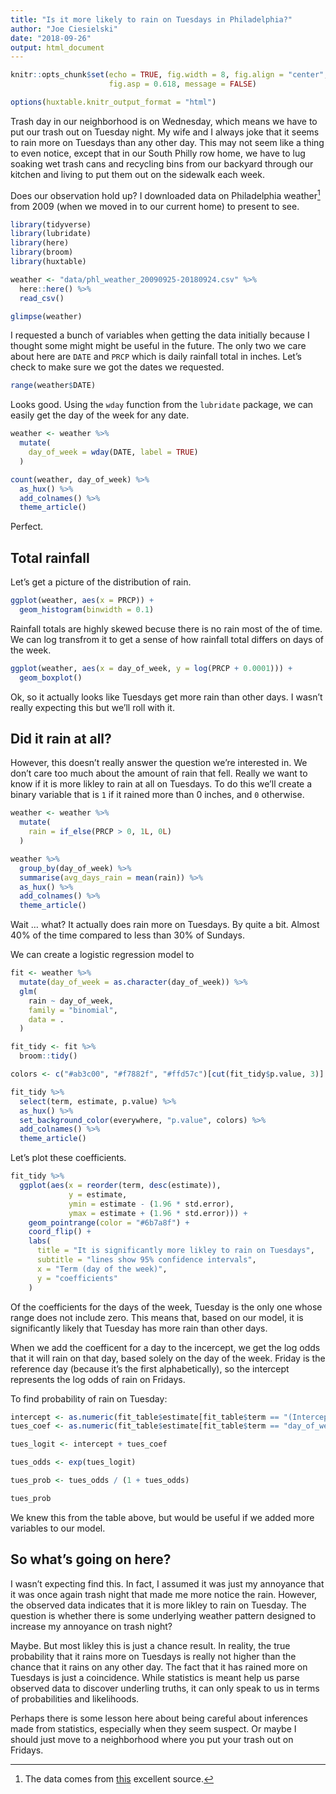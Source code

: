 ```yaml
---
title: "Is it more likely to rain on Tuesdays in Philadelphia?"
author: "Joe Ciesielski"
date: "2018-09-26"
output: html_document
---
```


```r
knitr::opts_chunk$set(echo = TRUE, fig.width = 8, fig.align = "center",
                      fig.asp = 0.618, message = FALSE)

options(huxtable.knitr_output_format = "html")
```

Trash day in our neighborhood is on Wednesday, which means we have to put our trash out on Tuesday night. My wife and I always joke that it seems to rain more on Tuesdays than any other day. This may not seem like a thing to even notice, except that in our South Philly row home, we have to lug soaking wet trash cans and recycling bins from our backyard through our kitchen and living to put them out on the sidewalk each week.

Does our observation hold up? I downloaded data on Philadelphia weather[^1] from 2009 (when we moved in to our current home) to present to see. 

```r
library(tidyverse)
library(lubridate)
library(here)
library(broom)
library(huxtable)

weather <- "data/phl_weather_20090925-20180924.csv" %>% 
  here::here() %>% 
  read_csv()

glimpse(weather)
```

I requested a bunch of variables when getting the data initially because I thought some might might be useful in the future. The only two we care about here are `DATE` and `PRCP` which is daily rainfall total in inches. Let's check to make sure we got the dates we requested. 

```r
range(weather$DATE)
```

Looks good. Using the `wday` function from the `lubridate` package, we can easily get the day of the week for any date. 

```r
weather <- weather %>% 
  mutate(
    day_of_week = wday(DATE, label = TRUE)
  )

count(weather, day_of_week) %>% 
  as_hux() %>% 
  add_colnames() %>% 
  theme_article()
```

Perfect.

## Total rainfall

Let's get a picture of the distribution of rain. 

```r

ggplot(weather, aes(x = PRCP)) +
  geom_histogram(binwidth = 0.1)

```

Rainfall totals are highly skewed becuse there is no rain most of the of time. We can log transfrom it to get a sense of how rainfall total differs on days of the week.

```r

ggplot(weather, aes(x = day_of_week, y = log(PRCP + 0.0001))) +
  geom_boxplot()

```

Ok, so it actually looks like Tuesdays get more rain than other days. I wasn't really expecting this but we'll roll with it. 

## Did it rain at all? 

However, this doesn't really answer the question we're interested in. We don't care too much about the amount of rain that fell. Really we want to know if it is more likley to rain at all on Tuesdays. To do this we'll create a binary variable that is `1` if it rained more than 0 inches, and `0` otherwise. 

```r

weather <- weather %>% 
  mutate(
    rain = if_else(PRCP > 0, 1L, 0L)
  )

weather %>% 
  group_by(day_of_week) %>% 
  summarise(avg_days_rain = mean(rain)) %>% 
  as_hux() %>% 
  add_colnames() %>% 
  theme_article()
```

Wait ... what? It actually does rain more on Tuesdays. By quite a bit. Almost 40% of the time compared to less than 30% of Sundays. 

We can create a logistic regression model to 

```r

fit <- weather %>% 
  mutate(day_of_week = as.character(day_of_week)) %>% 
  glm(
    rain ~ day_of_week, 
    family = "binomial",
    data = .
  )

fit_tidy <- fit %>% 
  broom::tidy() 

colors <- c("#ab3c00", "#f7882f", "#ffd57c")[cut(fit_tidy$p.value, 3)]

fit_tidy %>% 
  select(term, estimate, p.value) %>% 
  as_hux() %>% 
  set_background_color(everywhere, "p.value", colors) %>% 
  add_colnames() %>% 
  theme_article()

```

Let's plot these coefficients. 

```r

fit_tidy %>% 
  ggplot(aes(x = reorder(term, desc(estimate)), 
             y = estimate, 
             ymin = estimate - (1.96 * std.error),
             ymax = estimate + (1.96 * std.error))) +
    geom_pointrange(color = "#6b7a8f") +
    coord_flip() +
    labs(
      title = "It is significantly more likley to rain on Tuesdays",
      subtitle = "lines show 95% confidence intervals",
      x = "Term (day of the week)",
      y = "coefficients"
    ) 
```

Of the coefficients for the days of the week, Tuesday is the only one whose range does not include zero. This means that, based on our model, it is significantly likely that Tuesday has more rain than other days. 

When we add the coefficent for a day to the incercept, we get the log odds that it will rain on that day, based solely on the day of the week. Friday is the reference day (because it's the first alphabetically), so the intercept represents the log odds of rain on Fridays. 

To find probability of rain on Tuesday:

```r

intercept <- as.numeric(fit_table$estimate[fit_table$term == "(Intercept)"])
tues_coef <- as.numeric(fit_table$estimate[fit_table$term == "day_of_weekTue"])

tues_logit <- intercept + tues_coef

tues_odds <- exp(tues_logit)

tues_prob <- tues_odds / (1 + tues_odds)

tues_prob

```

We knew this from the table above, but would be useful if we added more variables to our model. 

## So what's going on here?

I wasn't expecting find this. In fact, I assumed it was just my annoyance that it was once again trash night that made me more notice the rain. However, the observed data indicates that it is more likley to rain on Tuesday. The question is whether there is some underlying weather pattern designed to increase my annoyance on trash night? 

Maybe. But most likley this is just a chance result. In reality, the true probability that it rains more on Tuesdays is really not higher than the chance that it rains on any other day. The fact that it has rained more on Tuesdays is just a coincidence. While statistics is meant help us parse observed data to discover underling truths, it can only speak to us in terms of probabilities and likelihoods. 

Perhaps there is some lesson here about being careful about inferences made from statistics, especially when they seem suspect. Or maybe I should just move to a neighborhood where you put your trash out on Fridays. 

[^1]: The data comes from [this](https://www.ncdc.noaa.gov/cdo-web/) excellent source. 